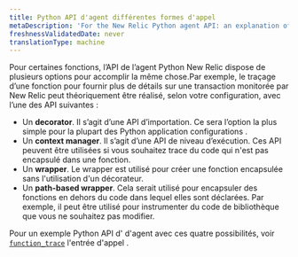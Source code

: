 ```yaml
---
title: Python API d'agent différentes formes d'appel
metaDescription: 'For the New Relic Python agent API: an explanation of varied call forms for some API functions.'
freshnessValidatedDate: never
translationType: machine
---
```


Pour certaines fonctions, l’API de l’agent Python New Relic dispose de plusieurs options pour accomplir la même chose.Par exemple, le traçage d’une fonction pour fournir plus de détails sur une transaction monitorée par New Relic peut théoriquement être réalisé, selon votre configuration, avec l’une des API suivantes :

* Un <DNT>**decorator**</DNT>. Il s’agit d’une API d’importation. Ce sera l’option la plus simple pour la plupart des Python application configurations .
* Un <DNT>**context manager**</DNT>. Il s’agit d’une API de niveau d’exécution. Ces API peuvent être utilisées si vous souhaitez trace du code qui n&apos;est pas encapsulé dans une fonction.
* Un <DNT>**wrapper**</DNT>. Le wrapper est utilisé pour créer une fonction encapsulée sans l&apos;utilisation d&apos;un décorateur.
* Un <DNT>**path-based wrapper**</DNT>. Cela serait utilisé pour encapsuler des fonctions en dehors du code dans lequel elles sont déclarées. Par exemple, il peut être utilisé pour instrumenter du code de bibliothèque que vous ne souhaitez pas modifier.

Pour un exemple Python API d&apos; d&apos;agent avec ces quatre possibilités, voir [`function_trace`](/docs/agents/python-agent/python-agent-api/function_trace) l&apos;entrée d&apos;appel .